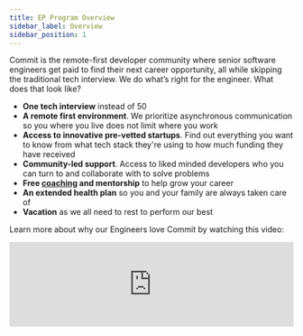 ```yaml
---
title: EP Program Overview
sidebar_label: Overview
sidebar_position: 1
---
```


Commit is the remote-first developer community where senior software engineers get paid to find their next career opportunity, all while skipping the traditional tech interview. We do what’s right for the engineer. What does that look like?

- **One tech interview** instead of 50
- **A remote first environment**. We prioritize asynchronous communication so you where you live does not limit where you work
- **Access to innovative pre-vetted startups**. Find out everything you want to know from what tech stack they're using to how much funding they have received
- **Community-led support**. Access to liked minded developers who you can turn to and collaborate with to solve problems
- **Free [coaching](epresources/ep-coaching-guide) and mentorship** to help grow your career
- **An extended health plan** so you and your family are always taken care of
- **Vacation** as we all need to rest to perform our best

Learn more about why our Engineers love Commit by watching this video:

<iframe
  width="100%"
  style={{aspectRatio: '16/9'}}
  src="https://www.youtube.com/embed/pIbkW6wMqrw"
  title="Engineering Partners Answer: Why did you join Commit?"
  frameborder="0"
  allowfullscreen
/>

Or reading a few articles:

- [Andrew Lukonin](https://commit.dev/2021/10/14/committed-to-success-andrew-lukonin/) - Commit Engineer who joined 7 Generation Capital as Software Lead
- [Djordje Vujatovic](https://commit.dev/2021/09/23/committed-to-success-djordje-vujatovic/) - Commit Engineer who joined Certn as a Software Engineer
- [Lillian Liang](https://commit.dev/2020/08/14/committed-to-success-lillian-liang-plastiq-inc/) - Commit Engineer who joined Plastiq as a Software Engineer
- [Clara Tsang](https://commit.dev/2020/03/25/committed-to-success-clara-tsang-software-engineer-at-procurify/) - Commit Engineer who joined Procurify as a Front End Developer
- [Hai Hoang](https://commit.dev/2020/03/31/hpsg234lc1x77d5pv7yaii6gsyc64a/) - Commit Engineer who joined Planworth as a Technical Lead

## How It Works

We help you find your next job but we also provide you with additional tools and resources so your growth does not just start and stop when you have a new job.

How we do this can be broken down into 4 phases:

### Phase 1: Interview with Commit

You complete a [3-part interview process](https://docs.commit.dev/eps/ep-applying#interview-process) with Commit over 7-10 days. You will discuss your motivations for joining Commit followed by a tech assessment and talk with our CEO to ask him any questions about us or working with the Startup Partners (SPs) in our community.

### Phase 2: Join Commit

After receiving an offer from Commit, you become an Engineering Partner (EP). We consider you a partner as we always have your best interest in mind. You will join a community of senior software engineers and get paid to collaborate on open source projects, work with a career coach, and interview with our SPs. Our engineers typically interview with 3-4 startups to find a match. No whiteboard required!

### Phase 3: Join a Startup for 3 months

Once you find a match with an SP, you spend three months working with them. If you are happy there, you graduate from Commit and join them full-time. If not, you come back to us and we will help you find another startup to work with that is better suited for your goals. Rinse and repeat until you feel comfortable and happy at an SP as your next career step!

### Phase 4: Grow your Career (indefinitely)

You join a startup but are still part of the Commit developer community for ongoing peer-to-peer support. We personalize your growth with world-class learning and development opportunities. You will need to join the community to really understand what that means.
